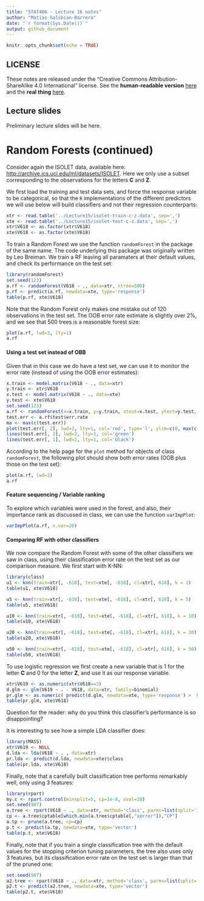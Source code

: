 ```yaml
---
title: "STAT406 - Lecture 16 notes"
author: "Matias Salibian-Barrera"
date: "`r format(Sys.Date())`"
output: github_document
---
```


```r
knitr::opts_chunk$set(echo = TRUE)
```

## LICENSE
These notes are released under the 
"Creative Commons Attribution-ShareAlike 4.0 International" license. 
See the **human-readable version** [here](https://creativecommons.org/licenses/by-sa/4.0/)
and the **real thing** [here](https://creativecommons.org/licenses/by-sa/4.0/legalcode). 

## Lecture slides

Preliminary lecture slides will be here.


# Random Forests (continued)

Consider again the ISOLET data, available 
here: 
[http://archive.ics.uci.edu/ml/datasets/ISOLET](http://archive.ics.uci.edu/ml/datasets/ISOLET). 
Here we only use a subset 
corresponding to the observations for the letters **C** and **Z**. 

We first load the training and test data sets, and force the response 
variable to be categorical, so that the `R` implementations of the
different predictors we will use below will build 
classifiers and not their regression counterparts:
```r
xtr <- read.table('../Lecture15/isolet-train-c-z.data', sep=',')
xte <- read.table('../Lecture15/isolet-test-c-z.data', sep=',') 
xtr$V618 <- as.factor(xtr$V618)
xte$V618 <- as.factor(xte$V618)
```
To train a Random Forest we use the function `randomForest` in the
package of the same name. The code underlying this package was originally 
written by Leo Breiman. We train a RF leaving all
paramaters at their default values, and check 
its performance on the test set:
```r
library(randomForest)
set.seed(123)
a.rf <- randomForest(V618 ~ ., data=xtr, ntree=500) 
p.rf <- predict(a.rf, newdata=xte, type='response')
table(p.rf, xte$V618)
```
Note that the Random Forest only makes one mistake out of 120 observations
in the test set. The OOB error rate estimate is slightly over 2%, 
and we see that 500 trees is a reasonable forest size:

```r
plot(a.rf, lwd=3, lty=1)
a.rf
```

#### Using a test set instead of OBB

Given that in this case we do have a test set, we can use it 
to monitor the error rate (instead of using the OOB error estimates):

```r
x.train <- model.matrix(V618 ~ ., data=xtr)
y.train <- xtr$V618
x.test <- model.matrix(V618 ~ ., data=xte)
y.test <- xte$V618
set.seed(123)
a.rf <- randomForest(x=x.train, y=y.train, xtest=x.test, ytest=y.test, ntree=500) 
test.err <- a.rf$test$err.rate
ma <- max(c(test.err))
plot(test.err[, 2], lwd=2, lty=1, col='red', type='l', ylim=c(0, max(c(0, ma))))
lines(test.err[, 3], lwd=2, lty=1, col='green')
lines(test.err[, 1], lwd=2, lty=1, col='black')
```

According to the help page for the `plot` method for objects of class
`randomForest`, the following plot should show both error rates (OOB plus
those on the test set):

```r
plot(a.rf, lwd=2)
a.rf
```

#### Feature sequencing / Variable ranking

To explore which variables were used in the forest,
and also, their importance rank as discussed in
class, we can use the function `varImpPlot`:
```r
varImpPlot(a.rf, n.var=20)
```

#### Comparing RF with other classifiers

We now compare the Random Forest with some of the other classifiers we saw in class,
using their classification error rate on the test set as our comparison measure. 
We first start with K-NN:
```r
library(class)
u1 <- knn(train=xtr[, -618], test=xte[, -618], cl=xtr[, 618], k = 1)
table(u1, xte$V618)

u5 <- knn(train=xtr[, -618], test=xte[, -618], cl=xtr[, 618], k = 5)
table(u5, xte$V618)

u10 <- knn(train=xtr[, -618], test=xte[, -618], cl=xtr[, 618], k = 10)
table(u10, xte$V618)

u20 <- knn(train=xtr[, -618], test=xte[, -618], cl=xtr[, 618], k = 20)
table(u20, xte$V618)

u50 <- knn(train=xtr[, -618], test=xte[, -618], cl=xtr[, 618], k = 50)
table(u50, xte$V618)
```
To use logistic regression we first create a new variable that is 1
for the letter **C** and 0 for the letter **Z**, and use it as
our response variable. 
```r
xtr$V619 <- as.numeric(xtr$V618==3)
d.glm <- glm(V619 ~ . - V618, data=xtr, family=binomial)
pr.glm <- as.numeric( predict(d.glm, newdata=xte, type='response') >  0.5 )
table(pr.glm, xte$V618)
```
Question for the reader: why do you think this classifier's performance
is so disappointing? 

It is interesting to see how a simple LDA classifier does:
```r
library(MASS)
xtr$V619 <- NULL
d.lda <- lda(V618 ~ . , data=xtr)
pr.lda <- predict(d.lda, newdata=xte)$class
table(pr.lda, xte$V618)
```
Finally, note that a carefully built classification tree 
performs remarkably well, only using 3 features:
```r
library(rpart)
my.c <- rpart.control(minsplit=5, cp=1e-8, xval=10)
set.seed(987)
a.tree <- rpart(V618 ~ ., data=xtr, method='class', parms=list(split='information'), control=my.c)
cp <- a.tree$cptable[which.min(a.tree$cptable[,"xerror"]),"CP"]
a.tp <- prune(a.tree, cp=cp)
p.t <- predict(a.tp, newdata=xte, type='vector')
table(p.t, xte$V618)
```
Finally, note that if you train a single classification tree with the
default values for the stopping criterion tuning parameters, the 
tree also uses only 3 features, but its classification error rate
on the test set is larger than that of the pruned one:
```r
set.seed(987)
a2.tree <- rpart(V618 ~ ., data=xtr, method='class', parms=list(split='information'))
p2.t <- predict(a2.tree, newdata=xte, type='vector')
table(p2.t, xte$V618)
```

